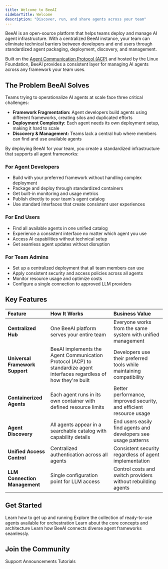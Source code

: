 ```yaml
---
title: Welcome to BeeAI
sidebarTitle: Welcome
description: "Discover, run, and share agents across your team"
---
```


BeeAI is an open-source platform that helps teams deploy and manage AI agent infrastructure. With a centralized BeeAI instance, your team can eliminate technical barriers between developers and end users through standardized agent packaging, deployment, discovery, and management.

Built on the [Agent Communication Protocol (ACP)](https://agentcommunicationprotocol.dev/) and hosted by the Linux Foundation, BeeAI provides a consistent layer for managing AI agents across any framework your team uses.

## The Problem BeeAI Solves

Teams trying to operationalize AI agents at scale face three critical challenges:
- **Framework Fragmentation:** Agent developers build agents using different frameworks, creating silos and duplicated efforts
- **Deployment Complexity:** Each agent needs its own deployment setup, making it hard to scale
- **Discovery & Management:** Teams lack a central hub where members can find and use available agents

By deploying BeeAI for your team, you create a standardized infrastructure that supports all agent frameworks:

### For Agent Developers
- Build with your preferred framework without handling complex deployment
- Package and deploy through standardized containers
- Get built-in monitoring and usage metrics
- Publish directly to your team's agent catalog
- Use standard interfaces that create consistent user experiences

### For End Users
- Find all available agents in one unified catalog
- Experience a consistent interface no matter which agent you use
- Access AI capabilities without technical setup
- Get seamless agent updates without disruption

### For Team Admins
- Set up a centralized deployment that all team members can use
- Apply consistent security and access policies across all agents
- Monitor resource usage and optimize costs
- Configure a single connection to approved LLM providers

## Key Features

| Feature | How It Works | Business Value |
| :------ | :----------- | :------------- |
| **Centralized Hub** | One BeeAI platform serves your entire team | Everyone works from the same system with unified management |
| **Universal Framework Support** | BeeAI implements the Agent Communication Protocol (ACP) to standardize agent interfaces regardless of how they're built | Developers use their preferred tools while maintaining compatibility |
| **Containerized Agents** | Each agent runs in its own container with defined resource limits | Better performance, improved security, and efficient resource usage |
| **Agent Discovery** | All agents appear in a searchable catalog with capability details | End users easily find agents and developers see usage patterns |
| **Unified Access Control** | Centralized authentication across all agents | Consistent security regardless of agent implementation |
| **LLM Connection Management** | Single configuration point for LLM access | Control costs and switch providers without rebuilding agents |

## Get Started

<CardGroup cols={2}>
  <Card title="Quickstart" icon="rocket" href="/introduction/quickstart">
    Learn how to get up and running
  </Card>
  <Card title="Agent Library" icon="robot" href="https://beeai.dev/agents">
    Explore the collection of ready-to-use agents available for orchestration
  </Card>
  <Card title="Architecture" icon="sitemap" href="/concepts/architecture">
    Learn about the core concepts and architecture
  </Card>
  <Card
    title="Agent Communication Protocol"
    icon="network-wired"
    href="https://agentcommunicationprotocol.dev"
  >
    Learn how BeeAI connects diverse agent frameworks seamlessly.
  </Card>
</CardGroup>

## Join the Community

<CardGroup cols={3}>
  <Card title="Discord" icon="discord" href="https://discord.gg/NradeA6ZNF">
    Support
  </Card>
  <Card
    title="Bluesky"
    icon="bluesky"
    href="https://bsky.app/profile/beeaiagents.bsky.social"
  >
    Announcements
  </Card>
  <Card title="Youtube" icon="youtube" href="https://youtube.com/@BeeAIAgents">
    Tutorials
  </Card>
</CardGroup>
